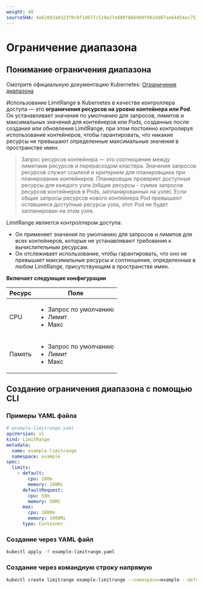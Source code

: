 ```yaml
---
weight: 40
sourceSHA: 4e62892a9323f0c8f1d6f7c510e27e800f866409fd62dd87ae64d54ac7510837
---
```


# Ограничение диапазона

## Понимание ограничения диапазона

Смотрите официальную документацию Kubernetes: [Ограничения диапазона](https://kubernetes.io/docs/concepts/policy/limit-range/)

Использование LimitRange в Kubernetes в качестве контроллера доступа — это **ограничения ресурсов на уровне контейнера или Pod**. Он устанавливает значения по умолчанию для запросов, лимитов и максимальных значений для контейнеров или Pods, созданных после создания или обновления LimitRange, при этом постоянно контролируя использование контейнеров, чтобы гарантировать, что никакие ресурсы не превышают определенные максимальные значения в пространстве имен.

> Запрос ресурсов контейнера — это соотношение между лимитами ресурсов и перерасходом кластера. Значения запросов ресурсов служат ссылкой и критерием для планировщика при планировании контейнеров. Планировщик проверяет доступные ресурсы для каждого узла (общие ресурсы - сумма запросов ресурсов контейнеров в Pods, запланированных на узле). Если общие запросы ресурсов нового контейнера Pod превышают оставшиеся доступные ресурсы узла, этот Pod не будет запланирован на этом узле.

LimitRange является контроллером доступа:

- Он применяет значения по умолчанию для запросов и лимитов для всех контейнеров, которые не устанавливают требования к вычислительным ресурсам.
- Он отслеживает использование, чтобы гарантировать, что оно не превышает максимальные ресурсы и соотношение, определенные в любом LimitRange, присутствующем в пространстве имен.

**Включает следующие конфигурации**

| Ресурс  | Поле                                                       |
| ------- | --------------------------------------------------------- |
| CPU     | <ul><li>Запрос по умолчанию</li><li>Лимит</li><li>Макс</li></ul> |
| Память  | <ul><li>Запрос по умолчанию</li><li>Лимит</li><li>Макс</li></ul> |

## Создание ограничения диапазона с помощью CLI

### Примеры YAML файла

```yaml
# example-limitrange.yaml
apiVersion: v1
kind: LimitRange
metadata:
  name: example-limitrange
  namespace: example
spec:
  limits:
    - default:
        cpu: 100m
        memory: 100Mi
      defaultRequest:
        cpu: 50m
        memory: 50Mi
      max:
        cpu: 1000m
        memory: 1000Mi
      type: Container

```

### Создание через YAML файл

```bash
kubectl apply -f example-limitrange.yaml
```

### Создание через командную строку напрямую

```bash
kubectl create limitrange example-limitrange --namespace=example --default='cpu=100m,memory=100Mi' --default-request='cpu=50m,memory=50Mi' --max='cpu=1000m,memory=1000Mi'
```
